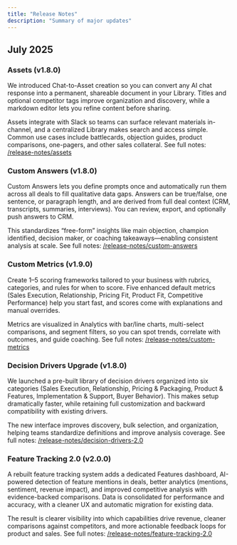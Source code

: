 ```yaml
---
title: "Release Notes"
description: "Summary of major updates"
---
```


## July 2025

### Assets (v1.8.0)
We introduced Chat-to-Asset creation so you can convert any AI chat response into a permanent, shareable document in your Library. Titles and optional competitor tags improve organization and discovery, while a markdown editor lets you refine content before sharing.

Assets integrate with Slack so teams can surface relevant materials in-channel, and a centralized Library makes search and access simple. Common use cases include battlecards, objection guides, product comparisons, one-pagers, and other sales collateral. See full notes: [/release-notes/assets](/release-notes/assets)

### Custom Answers (v1.8.0)
Custom Answers lets you define prompts once and automatically run them across all deals to fill qualitative data gaps. Answers can be true/false, one sentence, or paragraph length, and are derived from full deal context (CRM, transcripts, summaries, interviews). You can review, export, and optionally push answers to CRM.

This standardizes “free-form” insights like main objection, champion identified, decision maker, or coaching takeaways—enabling consistent analysis at scale. See full notes: [/release-notes/custom-answers](/release-notes/custom-answers)

### Custom Metrics (v1.9.0)
Create 1–5 scoring frameworks tailored to your business with rubrics, categories, and rules for when to score. Five enhanced default metrics (Sales Execution, Relationship, Pricing Fit, Product Fit, Competitive Performance) help you start fast, and scores come with explanations and manual overrides.

Metrics are visualized in Analytics with bar/line charts, multi-select comparisons, and segment filters, so you can spot trends, correlate with outcomes, and guide coaching. See full notes: [/release-notes/custom-metrics](/release-notes/custom-metrics)

### Decision Drivers Upgrade (v1.8.0)
We launched a pre-built library of decision drivers organized into six categories (Sales Execution, Relationship, Pricing & Packaging, Product & Features, Implementation & Support, Buyer Behavior). This makes setup dramatically faster, while retaining full customization and backward compatibility with existing drivers.

The new interface improves discovery, bulk selection, and organization, helping teams standardize definitions and improve analysis coverage. See full notes: [/release-notes/decision-drivers-2.0](/release-notes/decision-drivers-2.0)

### Feature Tracking 2.0 (v2.0.0)
A rebuilt feature tracking system adds a dedicated Features dashboard, AI-powered detection of feature mentions in deals, better analytics (mentions, sentiment, revenue impact), and improved competitive analysis with evidence-backed comparisons. Data is consolidated for performance and accuracy, with a cleaner UX and automatic migration for existing data.

The result is clearer visibility into which capabilities drive revenue, cleaner comparisons against competitors, and more actionable feedback loops for product and sales. See full notes: [/release-notes/feature-tracking-2.0](/release-notes/feature-tracking-2.0)
